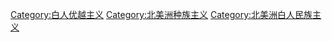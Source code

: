 [[Category:白人优越主义|Category:白人优越主义]]
[[Category:北美洲种族主义|Category:北美洲种族主义]]
[[Category:北美洲白人民族主义|Category:北美洲白人民族主义]]